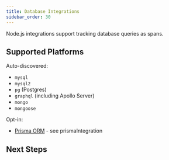 ```yaml
---
title: Database Integrations
sidebar_order: 30
---
```


Node.js integrations support tracking database queries as spans.

## Supported Platforms

Auto-discovered:

- `mysql`
- `mysql2`
- `pg` (Postgres)
- `graphql` (including Apollo Server)
- `mongo`
- `mongoose`

Opt-in:

- [Prisma ORM](https://www.prisma.io/) - see <PlatformLink to="/performance/database/opt-in#prismaintegration">prismaIntegration</PlatformLink>

## Next Steps

<PageGrid />
